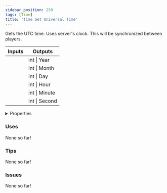 ```yaml
---
sidebar_position: 258
tags: [Time]
title: 'Time Get Universal Time'
---
```


Gets the UTC time. Uses server's clock. This will be synchronized between players.



<IChip uuid="1b220886-d851-474c-a79e-0a18d0893ee9"/>

<table><thead><tr><th>Inputs</th><th>Outputs</th></tr></thead><tbody><tr><td /><td>int | Year</td></tr><tr><td /><td>int | Month</td></tr><tr><td /><td>int | Day</td></tr><tr><td /><td>int | Hour</td></tr><tr><td /><td>int | Minute</td></tr><tr><td /><td>int | Second</td></tr></tbody></table>

<details>
  <summary>Properties</summary>
  <div>
    <div>
    <table>
      <tbody>
        <tr>
          <td>Is beta required?</td>
          <td>No</td>
        </tr>
        <tr>
          <td>Is chip a trolling risk?</td>
          <td>No</td>
        </tr>
        <tr>
          <td>Is chip a role assignment risk?</td>
          <td>No</td>
        </tr>
        <tr>
          <td>Chip UUID</td>
          <td>1b220886-d851-474c-a79e-0a18d0893ee9</td>
        </tr>
        <tr>
          <td>Room availability</td>
          <td>Available everywhere</td>
        </tr>
      </tbody>
    </table>
    </div>
  </div>
</details>

### Uses

None so far!

### Tips

None so far!

### Issues

None so far!